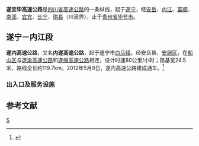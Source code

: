 {{中国高速公路信息框
| 省名 = Sichuan
| 编号 = S41
| 自定头部 = <!-- 使用此参数后编号对路牌不发生影响 -->
| 名称 = 遂宁-宜宾-毕节高速公路
| 照片 = <!-- 使用不带File:或Image:的文件名 -->
| 照片宽度 = <!-- 默认值为300px，如选择默认值，不可留空，须删除此行参数项 -->
| 照片标题 = <!-- 选填 -->
| 地图 = <!-- 使用不带File:或Image:的文件名 -->
| 地图宽度 = <!-- 默认值为300px，如选择默认值，不可留空，须删除此行参数项 -->
| 地图标题 = <!-- 选填 -->
<!-- 基本信息 -->
| 路线简称 = 遂宜毕
| 始建日期 = 
| 最近通车日期 = 2012年5月9日
| length_km = 120| length_notes=遂内段
| 起点 = 遂宁市白马镇
| 终点 = 内江市复兴镇
| 运营方 = 
<!-- 公路设施 -->
| 车道数 = 
| 出口处数 = 
| 服务区数 = 
| 停车区数 = 
| 管理中心数 = 
| 主要桥梁 = 
| 主要隧道 = 
<!-- 建设规划 -->
| 建成日期 = <!-- 规划建成日期 -->
| 规划总里程 = 330
| 规划起点 = <!-- 高速公路规划起点 -->
| 规划终点 = <!-- 高速公路规划起点 -->
<!-- 路网信息 -->
| 主线 = 
| 支线 = 
| 并行线 = 
| 共用编号 = 
}}

'''遂宜毕高速公路'''是[[四川省|四川省]][[高速公路|高速公路]]的一条纵线，起于[[遂宁市|遂宁]]，经[[安岳县|安岳]]、[[内江市|内江]]、[[富顺县|富顺]]、[[南溪区|南溪]]、[[宜宾市|宜宾]]、[[长宁县|长宁]]、[[珙县|珙县]]（川滇界），止于[[贵州省|贵州省]][[毕节市|毕节市]]。

== 遂宁－内江段 ==
'''遂内高速公路'''，又名'''内遂高速公路'''，起于遂宁市[[白马镇_(遂宁市)|白马镇]]，经安岳县、[[安居区|安居区]]，在[[船山区|船山区]]与[[遂渝高速公路|遂渝高速公路]]和[[遂绵高速公路|遂绵高速公路]]相连，设计时速80公里/小时；路基宽24.5米，路线全长约119.7km。2012年5月9日，遂内高速公路建成通车。<ref>{{cite web|title=5月9日遂内高速公路将通车|url=http://www.cngaosu.com/a/2012/0505/332986.html|website=高速网|publisher=遂宁新闻网|accessdate=2017-01-08|archive-url=https://web.archive.org/web/20171007171218/http://www.cngaosu.com/a/2012/0505/332986.html|archive-date=2017-10-07|dead-url=yes}}</ref>
=== 出入口及服务设施 ===
{{Start expwy exit box|place=1}}
{{Expwy exit item|place=[[遂宁市|遂宁市]]<br>[[船山区|船山区]]|place rows=1|type=MH|name=复兴枢纽|dist start=|dist end=|index=|highway connection={{China Expwy Name|S40|P=四川}}<br>{{China Expwy Name|G93}}}}
{{Expwy exit item|place=[[遂宁市|遂宁市]]<br>[[安居区|安居区]]|place rows=2|type=E|name=安居|dist start=|dist end=|index=|road connection=安居大道}}
{{Expwy exit item||type=P|name=安居停车区|dist start=|dist end=|index=|road connection=}}
{{Expwy exit item|place=[[资阳市|资阳市]]<br>[[安岳县|安岳县]]|place rows=9|type=E|name=通贤人和|dist start=|dist end=|index=|road connection=龙鸳路}}
{{Expwy exit item||type=E|name=长河|dist start=|dist end=|index=|road connection=天岳路}}
{{Expwy exit item||type=H|name=|dist start=|dist end=|index=|road connection={{China Expwy Name|S3|P=四川}}|state=U|comment=修建中}}
{{Expwy exit item||type=E|name=安岳|dist start=|dist end=|index=|road connection={{中国国道名|319}}}}
{{Expwy exit item||type=S|name=安岳服务区|dist start=|dist end=|index=|road connection=}}
{{Expwy exit item||type=E|name=文化 石佛|dist start=|dist end=|index=|road connection=文大路}}
{{Expwy exit item||type=H|name=文化枢纽|dist start=|dist end=|index=|road connection={{China Expwy Name|G5013}}|state=|comment=}}
{{Expwy exit item||type=E|name=文峰南熏|dist start=|dist end=|index=|road connection=137县道}}
{{Expwy exit item||type=P|name=文峰停车区|dist start=|dist end=|index=|road connection=}}
{{Expwy exit item|place=[[内江市|内江市]]<br>[[东兴区|东兴区]]|place rows=4|type=E|name=双河|dist start=|dist end=|index=|road connection=K10县道}}
{{Expwy exit item||type=E|name=双才|dist start=|dist end=|index=|road connection={{中国国道名|247}}}}
{{Expwy exit item||type=H|name=双才互通|dist start=|dist end=|index=|road connection={{China Expwy Name|SK|P=四川}}|state=U|comment=修建中<br>与{{China Expwy Name|SK|P=四川}}并行开始}}
{{Expwy exit item||type=E|name=内江胜利|dist start=|dist end=|index=|road connection={{中国国道名|321}}|state=C}}
{{Expwy exit item|place=[[内江市|内江市]]<br>[[市中区|市中区]]|place rows=3|type=H|name=玉王庙互通|dist start=|dist end=|index=|road connection={{China Expwy Name|G76}}|state=C}}
{{Expwy exit item||type=H|name=经开区枢纽|dist start=|dist end=|index=|road connection={{China Expwy Name|S56|P=四川}}|state=C}}
{{Expwy exit item||type=MH|name=白马枢纽互通|dist start=|dist end=|index=|road connection={{China Expwy Name|SK|P=四川}}<br>{{China Expwy Name|G85}}|state=L|comment=东西向通向{{China Expwy Name|G85}}开放<br>南向通向{{China Expwy Name|SK|P=四川}}修建中<br>与{{China Expwy Name|SK|P=四川}}并行结束}}
{{End expwy exit box|place=1}}
==参考文献==
{{reflist}}
 
{{四川省高速公路}}
[[Category:四川省高速公路|S]]